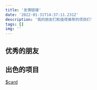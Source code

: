 ```yaml
---
title: '友情链接'
date: '2022-01-31T14:37:11.231Z'
description: '我的朋友们和值得推荐的项目们'
tags: []
img: ''
---
```



## 优秀的朋友

<LinkCard
	title="Jacob's Thoughts"
	link="https://jacobruan.com/"
	description="Thoughts, stories and ideas."
	img="https://bing.jacobruan.com/?resolution=1366&amp;format=image&amp;index=0&amp;mkt=zh-CN"
/>

<LinkCard
	title="小莫 の Base"
	link="https://mou.best/"
	description="小小少年，没有烦恼。"
	img="https://gitee.com/xiaomouz/xiaomouz/raw/master/upload/images/06bcb167ff840.jpg"
/>

## 出色的项目

<LinkCard
	title="WAI 科技社"
	link="https://www.waitech.cn/"
	description="WAI 科技社 (Who Am I Science & Technology Club) 是由博罗中学学生自发、由信息科组提供指导与支持的 STEM 学生社团，是青少年创客和 STEAM 教育的学习和分享交流平台"
	img="https://waitech-1256058189.cos.ap-guangzhou.myqcloud.com/2022-01-28/1643361146-903689-b5d17b7439ca0bb9.png"
/>

<LinkCard
	title="蜜柑计划 - Mikan Project"
	link="https://mikanani.me/"
	img="https://mikanani.me/images/mikan-pic.png"
/>

[$card](https://gitmoji.dev/)
